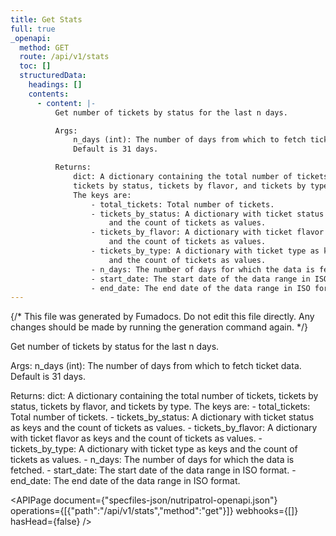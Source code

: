 ```yaml
---
title: Get Stats
full: true
_openapi:
  method: GET
  route: /api/v1/stats
  toc: []
  structuredData:
    headings: []
    contents:
      - content: |-
          Get number of tickets by status for the last n days.

          Args:
              n_days (int): The number of days from which to fetch ticket data.
              Default is 31 days.

          Returns:
              dict: A dictionary containing the total number of tickets,
              tickets by status, tickets by flavor, and tickets by type.
              The keys are:
                  - total_tickets: Total number of tickets.
                  - tickets_by_status: A dictionary with ticket status as keys
                      and the count of tickets as values.
                  - tickets_by_flavor: A dictionary with ticket flavor as keys
                      and the count of tickets as values.
                  - tickets_by_type: A dictionary with ticket type as keys
                      and the count of tickets as values.
                  - n_days: The number of days for which the data is fetched.
                  - start_date: The start date of the data range in ISO format.
                  - end_date: The end date of the data range in ISO format.
---
```


{/* This file was generated by Fumadocs. Do not edit this file directly. Any changes should be made by running the generation command again. */}

Get number of tickets by status for the last n days.

Args:
    n_days (int): The number of days from which to fetch ticket data.
    Default is 31 days.

Returns:
    dict: A dictionary containing the total number of tickets,
    tickets by status, tickets by flavor, and tickets by type.
    The keys are:
        - total_tickets: Total number of tickets.
        - tickets_by_status: A dictionary with ticket status as keys
            and the count of tickets as values.
        - tickets_by_flavor: A dictionary with ticket flavor as keys
            and the count of tickets as values.
        - tickets_by_type: A dictionary with ticket type as keys
            and the count of tickets as values.
        - n_days: The number of days for which the data is fetched.
        - start_date: The start date of the data range in ISO format.
        - end_date: The end date of the data range in ISO format.

<APIPage document={"specfiles-json/nutripatrol-openapi.json"} operations={[{"path":"/api/v1/stats","method":"get"}]} webhooks={[]} hasHead={false} />